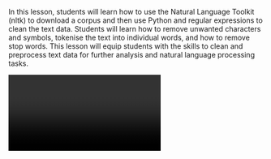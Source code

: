 In this lesson, students will learn how to use the Natural Language Toolkit (nltk) to download a corpus and then use Python and regular expressions to clean the text data. Students will learn how to remove unwanted characters and symbols, tokenise the text into individual words, and how to remove stop words.
This lesson will equip students with the skills to clean and preprocess text data for further analysis and natural language processing tasks.

<Video provider="youtube" id="CcFZekFJpE8">
  Digging for Gold II: Extracting useful information from a corpus pt1 - Cleaning
</Video>
